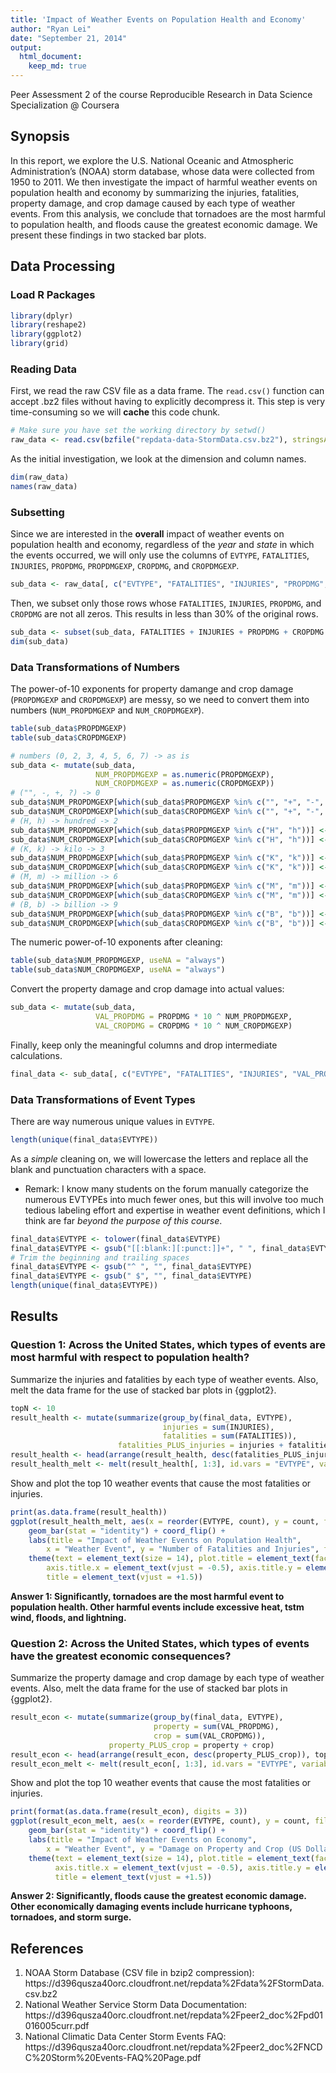 ```yaml
---
title: 'Impact of Weather Events on Population Health and Economy'
author: "Ryan Lei"
date: "September 21, 2014"
output:
  html_document:
    keep_md: true
---
```

Peer Assessment 2 of the course Reproducible Research in Data Science Specialization @ Coursera

## Synopsis
In this report, we explore the U.S. National Oceanic and Atmospheric Administration's (NOAA) storm database, whose data were collected from 1950 to 2011. We then investigate the impact of harmful weather events on population health and economy by summarizing the injuries, fatalities, property damage, and crop damage caused by each type of weather events. From this analysis, we conclude that tornadoes are the most harmful to population health, and floods cause the greatest economic damage. We present these findings in two stacked bar plots.

## Data Processing
### Load R Packages
```r
library(dplyr)
library(reshape2)
library(ggplot2)
library(grid)
```

### Reading Data
First, we read the raw CSV file as a data frame. The `read.csv()` function can accept .bz2 files without having to explicitly decompress it. This step is very time-consuming so we will **cache** this code chunk.
```r
# Make sure you have set the working directory by setwd()
raw_data <- read.csv(bzfile("repdata-data-StormData.csv.bz2"), stringsAsFactors = F)
```
As the initial investigation, we look at the dimension and column names.
```r
dim(raw_data)
names(raw_data)
```
### Subsetting
Since we are interested in the **overall** impact of weather events on population health and economy, regardless of the *year* and *state* in which the events occurred, we will only use the columns of `EVTYPE`, `FATALITIES`, `INJURIES`, `PROPDMG`, `PROPDMGEXP`, `CROPDMG`, and `CROPDMGEXP`.
```r
sub_data <- raw_data[, c("EVTYPE", "FATALITIES", "INJURIES", "PROPDMG", "PROPDMGEXP", "CROPDMG", "CROPDMGEXP")]
```
Then, we subset only those rows whose `FATALITIES`, `INJURIES`, `PROPDMG`, and `CROPDMG` are not all zeros. This results in less than 30% of the original rows.
```r
sub_data <- subset(sub_data, FATALITIES + INJURIES + PROPDMG + CROPDMG > 0)
dim(sub_data)
```

### Data Transformations of Numbers
The power-of-10 exponents for property damange and crop damage (`PROPDMGEXP` and `CROPDMGEXP`) are messy, so we need to convert them into numbers (`NUM_PROPDMGEXP` and `NUM_CROPDMGEXP`).
```r
table(sub_data$PROPDMGEXP)
table(sub_data$CROPDMGEXP)
```
```r
# numbers (0, 2, 3, 4, 5, 6, 7) -> as is
sub_data <- mutate(sub_data,
                   NUM_PROPDMGEXP = as.numeric(PROPDMGEXP),
                   NUM_CROPDMGEXP = as.numeric(CROPDMGEXP))
# ("", -, +, ?) -> 0
sub_data$NUM_PROPDMGEXP[which(sub_data$PROPDMGEXP %in% c("", "+", "-", "?"))] <- 0
sub_data$NUM_CROPDMGEXP[which(sub_data$CROPDMGEXP %in% c("", "+", "-", "?"))] <- 0
# (H, h) -> hundred -> 2
sub_data$NUM_PROPDMGEXP[which(sub_data$PROPDMGEXP %in% c("H", "h"))] <- 2
sub_data$NUM_CROPDMGEXP[which(sub_data$CROPDMGEXP %in% c("H", "h"))] <- 2
# (K, k) -> kilo -> 3
sub_data$NUM_PROPDMGEXP[which(sub_data$PROPDMGEXP %in% c("K", "k"))] <- 3
sub_data$NUM_CROPDMGEXP[which(sub_data$CROPDMGEXP %in% c("K", "k"))] <- 3
# (M, m) -> million -> 6
sub_data$NUM_PROPDMGEXP[which(sub_data$PROPDMGEXP %in% c("M", "m"))] <- 6
sub_data$NUM_CROPDMGEXP[which(sub_data$CROPDMGEXP %in% c("M", "m"))] <- 6
# (B, b) -> billion -> 9
sub_data$NUM_PROPDMGEXP[which(sub_data$PROPDMGEXP %in% c("B", "b"))] <- 9
sub_data$NUM_CROPDMGEXP[which(sub_data$CROPDMGEXP %in% c("B", "b"))] <- 9
```
The numeric power-of-10 exponents after cleaning:
```r
table(sub_data$NUM_PROPDMGEXP, useNA = "always")
table(sub_data$NUM_CROPDMGEXP, useNA = "always")
```
Convert the property damage and crop damage into actual values:
```r
sub_data <- mutate(sub_data,
                   VAL_PROPDMG = PROPDMG * 10 ^ NUM_PROPDMGEXP,
                   VAL_CROPDMG = CROPDMG * 10 ^ NUM_CROPDMGEXP)

```
Finally, keep only the meaningful columns and drop intermediate calculations.
```r
final_data <- sub_data[, c("EVTYPE", "FATALITIES", "INJURIES", "VAL_PROPDMG", "VAL_CROPDMG")]
```

### Data Transformations of Event Types
There are way numerous unique values in `EVTYPE`.
```r
length(unique(final_data$EVTYPE))
```
As a *simple* cleaning on, we will lowercase the letters and replace all the blank and punctuation characters with a space.

* Remark: I know many students on the forum manually categorize the numerous EVTYPEs into much fewer ones, but this will involve too much tedious labeling effort and expertise in weather event definitions, which I think are far *beyond the purpose of this course*.
```r
final_data$EVTYPE <- tolower(final_data$EVTYPE)
final_data$EVTYPE <- gsub("[[:blank:][:punct:]]+", " ", final_data$EVTYPE)
# Trim the beginning and trailing spaces
final_data$EVTYPE <- gsub("^ ", "", final_data$EVTYPE)
final_data$EVTYPE <- gsub(" $", "", final_data$EVTYPE)
length(unique(final_data$EVTYPE))
```

## Results
### Question 1: Across the United States, which types of events are most harmful with respect to population health?
Summarize the injuries and fatalities by each type of weather events. Also, melt the data frame for the use of stacked bar plots in {ggplot2}.
```r
topN <- 10
result_health <- mutate(summarize(group_by(final_data, EVTYPE),
                                  injuries = sum(INJURIES),
                                  fatalities = sum(FATALITIES)),
                        fatalities_PLUS_injuries = injuries + fatalities)
result_health <- head(arrange(result_health, desc(fatalities_PLUS_injuries)), topN)
result_health_melt <- melt(result_health[, 1:3], id.vars = "EVTYPE", variable.name = "DamageType", value.name = "count")
```

Show and plot the top 10 weather events that cause the most fatalities or injuries.
```r
print(as.data.frame(result_health))
ggplot(result_health_melt, aes(x = reorder(EVTYPE, count), y = count, fill = DamageType)) + 
    geom_bar(stat = "identity") + coord_flip() +
    labs(title = "Impact of Weather Events on Population Health",
        x = "Weather Event", y = "Number of Fatalities and Injuries", fill = "Damage Type") +
    theme(text = element_text(size = 14), plot.title = element_text(face = "bold"),
        axis.title.x = element_text(vjust = -0.5), axis.title.y = element_text(vjust = +0.5), 
        title = element_text(vjust = +1.5))
```

**Answer 1: Significantly, tornadoes are the most harmful event to population health. Other harmful events include excessive heat, tstm wind, floods, and lightning.**

### Question 2: Across the United States, which types of events have the greatest economic consequences?
Summarize the property damage and crop damage by each type of weather events. Also, melt the data frame for the use of stacked bar plots in {ggplot2}.
```r
result_econ <- mutate(summarize(group_by(final_data, EVTYPE),
                                property = sum(VAL_PROPDMG),
                                crop = sum(VAL_CROPDMG)),
                      property_PLUS_crop = property + crop)
result_econ <- head(arrange(result_econ, desc(property_PLUS_crop)), topN)
result_econ_melt <- melt(result_econ[, 1:3], id.vars = "EVTYPE", variable.name = "DamageType", value.name = "count")
```

Show and plot the top 10 weather events that cause the most fatalities or injuries.
```r
print(format(as.data.frame(result_econ), digits = 3))
ggplot(result_econ_melt, aes(x = reorder(EVTYPE, count), y = count, fill = DamageType)) +
    geom_bar(stat = "identity") + coord_flip() + 
    labs(title = "Impact of Weather Events on Economy",
        x = "Weather Event", y = "Damage on Property and Crop (US Dollars)", fill = "Damage Type") +
    theme(text = element_text(size = 14), plot.title = element_text(face = "bold"),
          axis.title.x = element_text(vjust = -0.5), axis.title.y = element_text(vjust = +0.5),
          title = element_text(vjust = +1.5))
```

**Answer 2: Significantly, floods cause the greatest economic damage. Other economically damaging events include hurricane typhoons, tornadoes, and storm surge.**

## References
1. NOAA Storm Database (CSV file in bzip2 compression): https://d396qusza40orc.cloudfront.net/repdata%2Fdata%2FStormData.csv.bz2
2. National Weather Service Storm Data Documentation: https://d396qusza40orc.cloudfront.net/repdata%2Fpeer2_doc%2Fpd01016005curr.pdf
3. National Climatic Data Center Storm Events FAQ: https://d396qusza40orc.cloudfront.net/repdata%2Fpeer2_doc%2FNCDC%20Storm%20Events-FAQ%20Page.pdf
